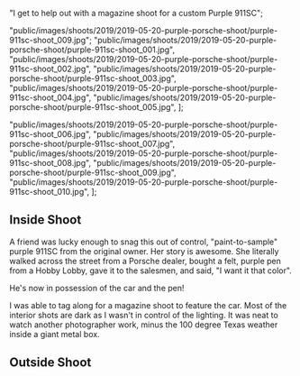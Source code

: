 
  "I get to help out with a magazine shoot for a custom Purple 911SC";

  "public/images/shoots/2019/2019-05-20-purple-porsche-shoot/purple-911sc-shoot_009.jpg";
  "public/images/shoots/2019/2019-05-20-purple-porsche-shoot/purple-911sc-shoot_001.jpg",
  "public/images/shoots/2019/2019-05-20-purple-porsche-shoot/purple-911sc-shoot_002.jpg",
  "public/images/shoots/2019/2019-05-20-purple-porsche-shoot/purple-911sc-shoot_003.jpg",
  "public/images/shoots/2019/2019-05-20-purple-porsche-shoot/purple-911sc-shoot_004.jpg",
  "public/images/shoots/2019/2019-05-20-purple-porsche-shoot/purple-911sc-shoot_005.jpg",
];

  "public/images/shoots/2019/2019-05-20-purple-porsche-shoot/purple-911sc-shoot_006.jpg",
  "public/images/shoots/2019/2019-05-20-purple-porsche-shoot/purple-911sc-shoot_007.jpg",
  "public/images/shoots/2019/2019-05-20-purple-porsche-shoot/purple-911sc-shoot_008.jpg",
  "public/images/shoots/2019/2019-05-20-purple-porsche-shoot/purple-911sc-shoot_009.jpg",
  "public/images/shoots/2019/2019-05-20-purple-porsche-shoot/purple-911sc-shoot_010.jpg",
];

## Inside Shoot

A friend was lucky enough to snag this out of control, "paint-to-sample" purple 911SC from the original owner. Her story is awesome. She literally walked across the street from a Porsche dealer, bought a felt, purple pen from a Hobby Lobby, gave it to the salesmen, and said, "I want it that color".

He's now in possession of the car and the pen!

I was able to tag along for a magazine shoot to feature the car. Most of the interior shots are dark as I wasn't in control of the lighting. It was neat to watch another photographer work, minus the 100 degree Texas weather inside a giant metal box.

## Outside Shoot
